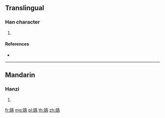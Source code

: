 {{character info/new}}
==Translingual==

===Han character===
{{Han char|rn=196|rad=鳥|as=06|sn=17|four=27727|canj=HRHAF,XXXHR}}

# {{defn|Han|sort=鳥06}}

====References====
* {{Han ref|kx=1487.210|dkj=46839|dj=2018.250|hdz=74630.090|uh=9D2D|ud=40237|bh=EFA9|bd=61353}}

----

==Mandarin==

===Hanzi===
{{cmn-hanzi|pin=[[zhuī]] ([[zhui1]])|wg=chui<sup>1</sup>}}

# {{defn|lang=cmn|sort=鳥06}}

[[fr:鴭]]
[[mg:鴭]]
[[pl:鴭]]
[[th:鴭]]
[[zh:鴭]]